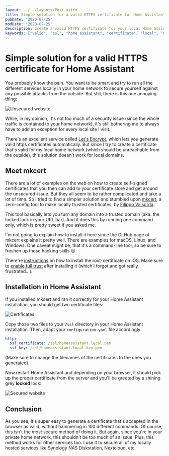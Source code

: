 ```yaml
---
layout: ../../layouts/Post.astro
title: Simple solution for a valid HTTPS certificate for Home Assistant
pubDate: "2020-07-25"
modDate: "2020-07-25"
description: Create a valid HTTPS certificate for your local Home Assistant installation (and all other services in your local home network).
keywords: ["valid", "ssl", "home assistant", "certificate", "local", "network"]
---
```



# Simple solution for a valid HTTPS certificate for Home Assistant

You probably know the pain. You want to be smart and try to run all the different services locally in your home network to secure yourself against any possible attacks from the outside. But still, there is this one annoying thing:

<Image src={unsecured} alt="Unsecured website" />

While, in my opinion, it's not too much of a security issue (since the whole traffic is contained to your home network), it's still bothering me to always have to add an exception for every local site I visit.

There's an excellent service called [Let's Encrypt](https://letsencrypt.org/), which lets you generate valid https certificates automatically. But since I try to create a certificate that's valid for my local home network (which should be unreachable from the outside), this solution doesn't work for local domains.

## Meet mkcert

There are a lot of examples on the web on how to create self-signed certificates that you then can add to your certificate store and get around the unsecured-issue. But they all seem to be rather complicated and take a lot of time. So I tried to find a simpler solution and stumbled upon [mkcert](https://github.com/FiloSottile/mkcert), a zero-config tool to make locally trusted certificates, by [Filippo Valsorda](https://filippo.io/).

This tool basically lets you turn any domain into a trusted domain (aka. the locked lock in your URL bar). And it does this by running one command only, which is pretty sweet if you asked me.

I'm not going to explain how to install it here since the GitHub page of mkcert explains it pretty well. There are examples for macOS, Linux, and Windows. One caveat might be, that it's a command-line tool, so be sure to freshen up those hacking skills 😉.

There're [instructions](https://github.com/FiloSottile/mkcert#mobile-devices) on how to install the root-certificate on iOS. Make sure to [enable full trust](https://support.apple.com/en-nz/HT204477) after installing it (which I forgot and got really frustrated…).

## Installation in Home Assistant

If you installed mkcert and ran it correctly for your Home Assistant installation, you should get two certificate files:

<Image src={certificates} alt="Certificates" />

Copy those two files to your `/ssl` directory in your Home Assistant installation. Then, adapt your `configuration.yaml` file accordingly:

```yaml
http:
  ssl_certificate: /ssl/homeassistant.local.pem
  ssl_key: /ssl/homeassistant.local-key.pem
```

(Make sure to change the filenames of the certificates to the ones you generated)

Now restart Home Assistant and depending on your browser, it should pick up the proper certificate from the server and you'll be greeted by a shining grey **locked** lock:

<Image src={secured} alt="Secured website" />

## Conclusion

As you see, it's super easy to generate a certificate that's accepted in the browser as valid, without hammering in 100 different commands. Of course, this isn't the _most_ secure method of doing it. But again, since you're in your private home network, this shouldn't be too much of an issue. Plus, this method works for other services too. I use it to secure all of my locally hosted services like Synology NAS Diskstation, Nextcloud, etc.
